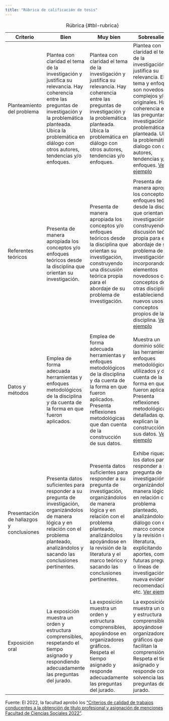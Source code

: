 ```yaml
---
title: "Rúbrica de calificación de tesis"
---
```


| Criterio                                 | Bien                                                                                                                                                                                                                                      | Muy bien                                                                                                                                                                                                                                                               | Sobresaliente                                                                                                                                                                                                                                                                                                                                             |
|-----------------|-----------------|-----------------|----------------------|
| Planteamiento del problema               | Plantea con claridad el tema de la investigación y justifica su relevancia. Hay coherencia entre las preguntas de investigación y la problemática planteada. Ubica la problemática en diálogo con otros autores, tendencias y/o enfoques. | Plantea con claridad el tema de la investigación y justifica su relevancia. Hay coherencia entre las preguntas de investigación y la problemática planteada. Ubica la problemática en diálogo con otros autores, tendencias y/o enfoques.                             |  Plantea con claridad el tema de la investigación y justifica su relevancia. El tema y enfoque son novedosos, complejos y/o originales. Hay coherencia entre las preguntas de investigación y la problemática planteada. Ubica la problemática en dialogo con otros autores, tendencias y/o enfoques.   [Ver ejemplo](/ej/arrunategui2020.html#calificación){.btn .btn-danger}                                                    |
|                                          |                                                                                                                                                                                                                                           |                                                                                                                                                                                                                                                                        |                                                                                                                                                                                                                                                                                                                                                           |
| Referentes teóricos                      | Presenta de manera apropiada los conceptos y/o enfoques teóricos desde la disciplina que orientan su investigación.                                                                                                                       | Presenta de manera apropiada los conceptos y/o enfoques teóricos desde la disciplina que orientan su investigación, construyendo una discusión teórica propia para el abordaje de su problema de investigación.                                                        | Presenta de manera apropiada los conceptos y/o enfoques teóricos desde la disciplina que orientan su investigación, construyendo una discusión teórica propia para el abordaje de su problema de investigación, incorporando elementos novedosos como conceptos de otras disciplinas o estableciendo nuevos usos para conceptos propios de la disciplina.            [Ver ejemplo](/ej/ej-caso.qmd){.btn .btn-primary} |
|                                          |                                                                                                                                                                                                                                           |                                                                                                                                                                                                                                                                        |                                                                                                                                                                                                                                                                                                                                                           |
| Datos y métodos                          | Emplea de forma adecuada herramientas y enfoques metodológicos de la disciplina y da cuenta de la forma en que fueron aplicados.                                                                                                          | Emplea de forma adecuada herramientas y enfoques metodológicos de la disciplina y da cuenta de la forma en que fueron aplicados. Presenta reflexiones metodológicas que dan cuenta de la construcción de sus datos.                                                    | Muestra un dominio sólido de las herramientas y enfoques metodológicos utilizados y da cuenta de la forma en que fueron aplicados. Presenta reflexiones metodológicas detalladas que explican la construcción de sus datos.  [Ver ejemplo](/ej/ej-caso.qmd){.btn .btn-primary}                                                                                                                              |
|                                          |                                                                                                                                                                                                                                           |                                                                                                                                                                                                                                                                        |                                                                                                                                                                                                                                                                                                                                                           |
| Presentación de hallazgos y conclusiones | Presenta datos suficientes para responder a su pregunta de investigación, organizándolos de manera lógica y en relación con el problema planteado, analizándolos y sacando las conclusiones pertinentes.                                  | Presenta datos suficientes para responder a su pregunta de investigación, organizándolos de manera lógica y en relación con el problema planteado, analizándolos apoyándose en la revisión de la literatura y el marco teórico y sacando las conclusiones pertinentes. | Exhibe riqueza en los datos para responder a su pregunta de investigación, organizándolos de manera lógica y en relación con el problema planteado, analizándolos en diálogo con el marco conceptual y la revisión de literatura, explicitando aportes, como futuras preguntas o líneas de investigación, nueva evidencia, recomendaciones, etc. [Ver ejemplo](/ej/otero2022.html#calificación){.btn .btn-danger}           |
|                                          |                                                                                                                                                                                                                                           |                                                                                                                                                                                                                                                                        |                                                                                                                                                                                                                                                                                                                                                           |
| Exposición oral                          | La exposición muestra un orden y estructura comprensibles, respetando el tiempo asignado y respondiendo adecuadamente las preguntas del jurado.                                                                                           | La exposición muestra un orden y estructura comprensibles, apoyándose en organizadores gráficos. Respeta el tiempo asignado y responde adecuadamente las preguntas del jurado.                                                                                         | La exposición muestra un orden y estructura comprensibles, apoyándose en organizadores gráficos que facilitan la comprensión. Respeta el tiempo asignado y responde con solvencia las preguntas del jurado.                                                                                                                                               |

: Rúbrica {#tbl-rubrica}

Fuente: El 2022, la facultad aprobó los ["Criterios de calidad de trabajos conducentes a la obtención de título profesional y asignación de menciones Facultad de Ciencias Sociales 2022"](https://facultad.pucp.edu.pe/ciencias-sociales/wp-content/uploads/2022/07/InformacionEstudiantes-CriteriosCalidadTrabajosConducentesTitulacion-FCCSS.pdf#:~:text=Criterios%20m%C3%ADnimos%20de%20calidad%20para%20trabajos%20conducentes%20a,conclusiones%20y%20bibliograf%C3%ADa%20%28en%20formato%20APA%20m%C3%A1s%20reciente%29.).